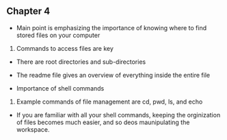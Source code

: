 ## Chapter 4

* Main point is emphasizing the importance of knowing where to find stored files on your computer

1. Commands to access files are key

* There are root directories and sub-directories

* The readme file gives an overview of everything inside the entire file

* Importance of shell commands
  
1. Example commands of file management are cd, pwd, ls, and echo

* If you are familiar with all your shell commands, keeping the orginization of files
  becomes much easier, and so deos maunipulating the workspace.
